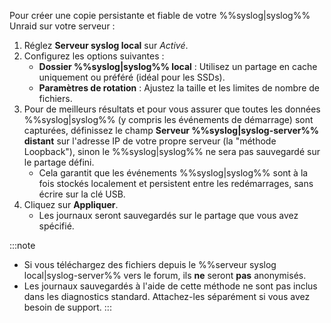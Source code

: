 Pour créer une copie persistante et fiable de votre %%syslog|syslog%% Unraid sur votre serveur :

1. Réglez **Serveur syslog local** sur *Activé*.
2. Configurez les options suivantes :
   - **Dossier %%syslog|syslog%% local** : Utilisez un partage en cache uniquement ou préféré (idéal pour les SSDs).
   - **Paramètres de rotation** : Ajustez la taille et les limites de nombre de fichiers.
3. Pour de meilleurs résultats et pour vous assurer que toutes les données %%syslog|syslog%% (y compris les événements de démarrage) sont capturées, définissez le champ **Serveur %%syslog|syslog-server%% distant** sur l'adresse IP de votre propre serveur (la "méthode Loopback"), sinon le %%syslog|syslog%% ne sera pas sauvegardé sur le partage défini.
   - Cela garantit que les événements %%syslog|syslog%% sont à la fois stockés localement et persistent entre les redémarrages, sans écrire sur la clé USB.
4. Cliquez sur **Appliquer**.
   - Les journaux seront sauvegardés sur le partage que vous avez spécifié.

:::note

- Si vous téléchargez des fichiers depuis le %%serveur syslog local|syslog-server%% vers le forum, ils **ne** seront **pas** anonymisés.
- Les journaux sauvegardés à l'aide de cette méthode ne sont pas inclus dans les diagnostics standard. Attachez-les séparément si vous avez besoin de support.
  :::

